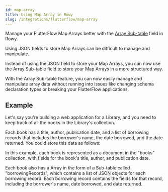 ```yaml
---
id: map-array
title: Using Map Array in Rowy
slug: /integrations/flutterflow/map-array
---
```


Manage your FlutterFlow Map Arrays better with the [Array Sub-table](../../field-types/array-subtable) field in Rowy.

Using JSON fields to store Map Arrays can be difficult to manage and manipulate.

Instead of using the JSON field to store your Map Arrays, you can now use the Array Sub-table field to store your Map Arrays in a more structured way.

With the Array Sub-table feature, you can now easily manage and manipulate array data without running into issues like changing schema declaration types or breaking your FlutterFlow applications.

## Example

Let's say you're building a web application for a Library, and you need to keep track of all the books in the Library's collection. 

Each book has a title, author, publication date, and a list of borrowing records that includes the borrower's name, the date borrowed, and the date returned. You could store this data as follows:

In this example, each book is represented as a document in the "books" collection, with fields for the book's title, author, and publication date.

Each book also has a Array in the form of a Sub-table called "borrowingRecords", which contains a list of JSON objects for each borrowing record. Each borrowing record contains the fields for that record, including the borrower's name, date borrowed, and date returned.

